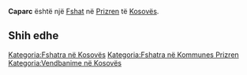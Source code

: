 {{Fshat në Kosovës
 | Emri                = Caparc
| sqi_N_name = Caparc
| sqi_N_FULL_NAME_RO = Caparc
| sqi_N_FULL_NAME_ND_RO = Caparc
| sqi_N_SORT_NAME_RG = CAPARC
| sqi_N_FULL_NAME_RG = Caparc
| sqi_N_FULL_NAME_ND_RG = Caparc
| srp_N_name = Caparce
| srp_N_FULL_NAME_RO = Caparce
| srp_N_FULL_NAME_ND_RO = Caparce
| srp_N_SORT_NAME_RG = CAPARCE
| srp_N_FULL_NAME_RG = Caparce
| srp_N_FULL_NAME_ND_RG = Caparce
| srp_NS_name = Цапарце
| srp_NS_FULL_NAME_RO = Цапарце
| srp_NS_FULL_NAME_ND_RO = Цапарце
| srp_NS_SORT_NAME_RG = ЦАПАРЦЕ
| srp_NS_FULL_NAME_RG = Цапарце
| srp_NS_FULL_NAME_ND_RG = Цапарце
| std_V_name = Caprac
| std_V_FULL_NAME_RO = Caprac Caparci Capar Capari
| std_V_FULL_NAME_ND_RO = Caprac Caparci Capar Capari
| std_V_SORT_NAME_RG = CAPRAC CAPARCI CAPAR CAPARI
| std_V_FULL_NAME_RG = Caprac Caparci Capar Capari
| std_V_FULL_NAME_ND_RG = Caprac Caparci Capar Capari

 | Emri (Rasa dhanore) = 
 | Figura              = 
 | Shteti              = Kosovo
 | Komuna              = Prizren
 | Kodi postar         = 
 | Sipërfaqja          = 

 | Popullsia           = 

 | Regj. i popullsisë  = 
 | Dend. e popullsisë  = 
 | Faqja zyrtare       = 
 <!--- Koordinatat ----> 
 | Gjerësia            = 42.285556
 | Gjatësia            = 20.768333
 | Lartësia            = 
}}
'''Caparc''' është një [[Fshat]] në [[Prizren]] të [[Kosovës]].

<!-- == Gjeografia == -->
<!-- == Historia == -->
<!-- == Demografia == -->
== Shih edhe ==
{{Komuna Prizren}}
{{Kosovo-Administrata-Cung}}

[[Kategoria:Fshatra në Kosovës]]
[[Kategoria:Fshatra në Kommunes Prizren]]
[[Kategoria:Vendbanime në Kosovës]]
